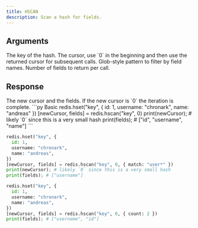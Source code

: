 ```yaml
---
title: HSCAN
description: Scan a hash for fields.
---
```


## Arguments

<ParamField body="key" type="str" required>
  The key of the hash.
</ParamField>

<ParamField body="cursor" type="int">
  The cursor, use `0` in the beginning and then use the returned cursor for subsequent calls.
</ParamField>

<ParamField body="options" type="Object">
  <ParamField body="match" type="str">
    Glob-style pattern to filter by field names.
  </ParamField>
  <ParamField body="count" type="int">
    Number of fields to return per call.
  </ParamField>
</ParamField>

## Response

<ResponseField type="[number, List[str]]" required>
  The new cursor and the fields.
  If the new cursor is `0` the iteration is complete.
</ResponseField>

<RequestExample>
```py Basic
redis.hset("key", {
  id: 1,
  username: "chronark",
  name: "andreas"
 })
[newCursor, fields] = redis.hscan("key", 0)
print(newCursor); # likely `0` since this is a very small hash
print(fields); # ["id", "username", "name"]
```

```py Match
redis.hset("key", {
  id: 1,
  username: "chronark",
  name: "andreas",
})
[newCursor, fields] = redis.hscan("key", 0, { match: "user*" })
print(newCursor); # likely `0` since this is a very small hash
print(fields); # ["username"]
```


```py Count
redis.hset("key", {
  id: 1,
  username: "chronark",
  name: "andreas",
})
[newCursor, fields] = redis.hscan("key", 0, { count: 2 })
print(fields); # ["username", "id"]
```
</RequestExample>
